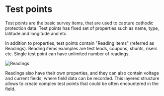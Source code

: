 
# Test points

Test points are the basic survey items, that are used to capture cathodic protection data. Test points has fixed set of properties such as name, type, latitude and longitude and etc.

In addition to properties, test points contain "Reading items" (referred as Readings). Reading items examples are test leads, coupons, shunts, risers etc. Single test point can have unlimited number of readings.

<ImageView>
  <Image
    src="/images/survey_items/3.36.png"
    alt="Readings"
    width={300}
    height={300} />
</ImageView>

Readings also have their own properties, and they can also contain voltage and current fields, where field data can be recorded. This layered structure allows to create complex test points that could be often encountered in the field.

